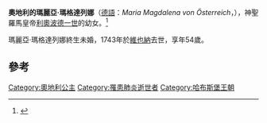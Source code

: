{{Expand language|1=en|time=2020-12-02T16:52:54+00:00}}
{{Infobox royalty
| name         = 瑪麗亞·瑪格達列娜
| image        = Archduchess Maria Magdalena of Austria 1689 1743.jpg
| birth_date   = {{birth date|1689|3|26|df=y}}
| birth_place  = [[維也納|維也納]][[霍夫堡皇宮|霍夫堡皇宮]]
| death_date   = {{Death date and age|1743|5|1|1689|3|26|df=yes}}
| death_place  = 維也納霍夫堡皇宮
| burial_place = [[皇家墓穴_(維也納)|維也納皇家墓穴]]
| house        = [[哈布斯堡王朝|哈布斯堡王朝]]
| father       = [[利奥波德一世_(神圣罗马帝国)|利奧波德一世]]
| mother       = [[普法爾茨-諾伊堡的艾蕾諾爾·瑪格達琳|艾蕾諾爾·瑪格達琳]]
}}
'''奧地利的瑪麗亞·瑪格達列娜'''（[[德語|德語]]：''Maria Magdalena von Österreich''，{{bd|1689年|3月26日|1743年|5月1日}}），神聖羅馬皇帝[[利奥波德一世_(神圣罗马帝国)|利奧波德一世]]的幼女。<ref name="Genealogie">{{cite book|title=Genealogie ascendante jusqu'au quatrieme degre inclusivement de tous les Rois et Princes de maisons souveraines de l'Europe actuellement vivans|trans-title=Genealogy up to the fourth degree inclusive of all the Kings and Princes of sovereign houses of Europe currently living|url=https://books.google.com/books?id=AINPAAAAcAAJ&pg=PA100|year=1768|publisher=Frederic Guillaume Birnstiel|location=Bourdeaux|language=fr|pages=100|access-date=2020-12-11|archive-date=2019-12-21|archive-url=https://web.archive.org/web/20191221003113/https://books.google.com/books?id=AINPAAAAcAAJ&pg=PA100|dead-url=no}}</ref>

瑪麗亞·瑪格達列娜終生未婚，1743年於[[維也納|維也納]]去世，享年54歲。

==參考==
{{reflist}}

[[Category:奧地利公主|Category:奧地利公主]]
[[Category:罹患肺炎逝世者|Category:罹患肺炎逝世者]]
[[Category:哈布斯堡王朝|Category:哈布斯堡王朝]]